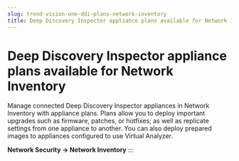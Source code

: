 ```yaml
---
slug: trend-vision-one-ddi-plans-network-inventory
title: Deep Discovery Inspector appliance plans available for Network Inventory
---
```

# Deep Discovery Inspector appliance plans available for Network Inventory

Manage connected Deep Discovery Inspector appliances in Network Inventory with appliance plans. Plans allow you to deploy important upgrades such as firmware, patches, or hotfixes; as well as replicate settings from one appliance to another. You can also deploy prepared images to appliances configured to use Virtual Analyzer.

**Network Security → Network Inventory**
:::
